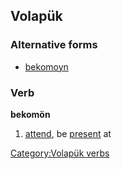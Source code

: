 ==Volapük==

===Alternative forms===
* [[bekomoyn]]

===Verb===
'''bekomön'''

# [[attend]], be [[present]] at

[[Category:Volapük verbs]]